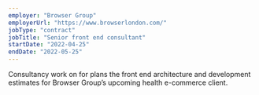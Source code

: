 ```yaml
---
employer: "Browser Group"
employerUrl: "https://www.browserlondon.com/"
jobType: "contract"
jobTitle: "Senior front end consultant"
startDate: "2022-04-25"
endDate: "2022-05-25"
---
```


Consultancy work on for plans the front end architecture and development estimates for Browser Group’s upcoming health e-commerce client.

